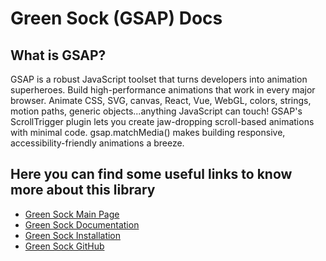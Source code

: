 
<Meta title="Kitsune/GSAP Gallery" />

# Green Sock (GSAP) Docs

## What is GSAP?
<p>
    GSAP is a robust JavaScript toolset that turns developers into animation superheroes.
    Build high-performance animations that work in every major browser.
    Animate CSS, SVG, canvas, React, Vue, WebGL, colors, strings, motion paths, generic objects...anything
    JavaScript can touch! GSAP's ScrollTrigger plugin lets you create jaw-dropping scroll-based animations
    with minimal code. gsap.matchMedia() makes building responsive, accessibility-friendly animations a breeze.
</p>

## Here you can find some useful links to know more about this library

<ul>
    <li><a href={'https://greensock.com/'} target="_blank">Green Sock Main Page</a></li>
    <li><a href={'https://greensock.com/docs/'} target="_blank">Green Sock Documentation</a></li>
    <li><a href={'https://greensock.com/docs/v3/Installation'} target="_blank">Green Sock Installation</a></li>
    <li><a href={'https://github.com/greensock/GSAP'} target="_blank">Green Sock GitHub</a></li>
</ul>

